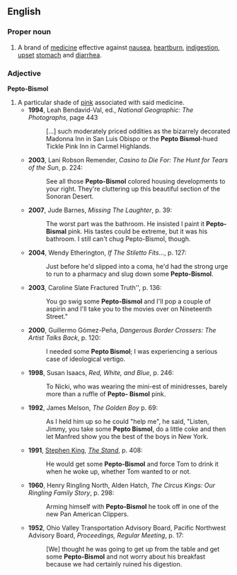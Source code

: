 ==English==

===Proper noun===
{{en-proper noun}}

# A brand of [[medicine]] effective against [[nausea]], [[heartburn]], [[indigestion]], [[upset]] [[stomach]] and [[diarrhea]].

===Adjective===
'''Pepto-Bismol'''

# A particular shade of [[pink]] associated with said medicine.
#*'''1994''', Leah Bendavid-Val, ed., ''National Geographic: The Photographs'', page 443
#*:[…] such moderately priced oddities as the bizarrely decorated Madonna Inn in San Luis Obispo or the '''Pepto Bismol'''-hued Tickle Pink Inn in Carmel Highlands.
#*'''2003''', Lani Robson Remender, ''Casino to Die For: The Hunt for Tears of the Sun'', p. 224:
#*:See all those '''Pepto-Bismol''' colored housing developments to your right. They're cluttering up this beautiful section of the Sonoran Desert.
#*'''2007''', Jude Barnes, ''Missing The Laughter'', p. 39:
#*:The worst part was the bathroom. He insisted I paint it '''Pepto-Bismal''' pink. His tastes could be extreme, but it was his bathroom. I still can't chug Pepto-Bismol, though. 
#*'''2004''', Wendy Etherington, ''If The Stiletto Fits...'', p. 127:
#*:Just before he'd slipped into a coma, he'd had the strong urge to run to a pharmacy and slug down some '''Pepto-Bismol'''.  
#*'''2003''', Caroline Slate Fractured Truth'', p. 136:
#*:You go swig some '''Pepto-Bismol''' and I'll pop a couple of aspirin and I'll take you to the movies over on Nineteenth Street."  
#*'''2000''', Guillermo Gómez-Peña, ''Dangerous Border Crossers: The Artist Talks Back'', p. 120:
#*:I needed some '''Pepto Bismol'''; I was experiencing a serious case of ideological vertigo. 
#*'''1998''', Susan Isaacs, ''Red, White, and Blue'', p. 246:
#*:To Nicki, who was wearing the mini-est of minidresses, barely more than a ruffle of '''Pepto- Bismol''' pink. 
#*'''1992''', James Melson, ''The Golden Boy'' p. 69:
#*:As I held him up so he could "help me", he said, "Listen, Jimmy, you take some '''Pepto Bismol''', do a little coke and then let Manfred show you the best of the boys in New York. 
#*'''1991''', [[w:Stephen King|Stephen King]], ''[[w:The Stand|The Stand]]'', p. 408:
#*:He would get some '''Pepto-Bismol''' and force Tom to drink it when he woke up, whether Tom wanted to or not. 
#*'''1960''', Henry Ringling North, Alden Hatch, ''The Circus Kings: Our Ringling Family Story'', p. 298:
#*:Arming himself with '''Pepto-Bismol''' he took off in one of the new Pan American Clippers. 
#*'''1952''', Ohio Valley Transportation Advisory Board, Pacific Northwest Advisory Board, ''Proceedings, Regular Meeting'', p. 17:
#*:[We] thought he was going to get up from the table and get some '''Pepto-Bismol''' and not worry about his breakfast because we had certainly ruined his digestion.